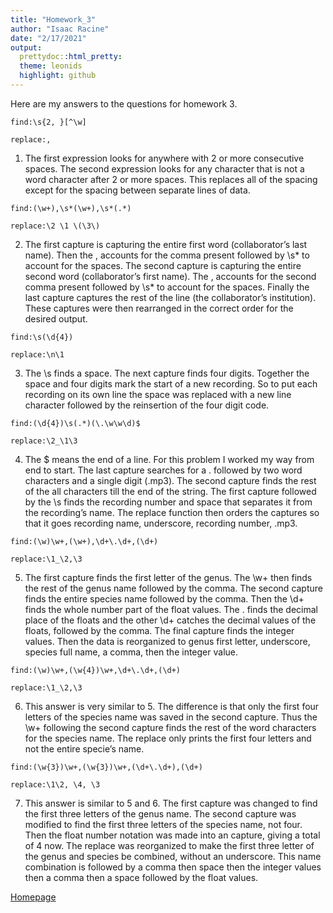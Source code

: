 ---
title: "Homework_3"
author: "Isaac Racine"
date: "2/17/2021"
output: 
  prettydoc::html_pretty:
  theme: leonids
  highlight: github
---

Here are my answers to the questions for homework 3.

```
find:\s{2, }[^\w]

replace:,
```

1. The first expression looks for anywhere with 2 or more consecutive spaces. The second expression looks for any character that is not a word character after 2 or more spaces. This replaces all of the spacing except for the spacing between separate lines of data.



```
find:(\w+),\s*(\w+),\s*(.*)

replace:\2 \1 \(\3\)
```
2. The first capture is capturing the entire first word (collaborator's last name). Then the , accounts for the comma present followed by \\s* to account for the spaces. The second capture is capturing the entire second word (collaborator's first name). The , accounts for the second comma present followed by \\s* to account for the spaces. Finally the last capture captures the rest of the line (the collaborator's institution). These captures were then rearranged in the correct order for the desired output.


```
find:\s(\d{4})

replace:\n\1
```
3. The \\s finds a space. The next capture finds four digits. Together the space and four digits mark the start of a new recording. So to put each recording on its own line the space was replaced with a new line character followed by the reinsertion of the four digit code.


```
find:(\d{4})\s(.*)(\.\w\w\d)$

replace:\2_\1\3
```
4. The $ means the end of a line. For this problem I worked my way from end to start. The last capture searches for a . followed by two word characters and a single digit (.mp3). The second capture finds the rest of the all characters till the end of the string. The first capture followed by the \\s finds the recording number and space that separates it from the recording's name. The replace function then orders the captures so that it goes recording name, underscore, recording number, .mp3. 


```
find:(\w)\w+,(\w+),\d+\.\d+,(\d+)

replace:\1_\2,\3
```
5. The first capture finds the first letter of the genus. The \\w+ then finds the rest of the genus name followed by the comma. The second capture finds the entire species name followed by the comma. Then the \\d+ finds the whole number part of the float values. The . finds the decimal place of the floats and the other \\d+ catches the decimal values of the floats, followed by the comma. The final capture finds the integer values. Then the data is reorganized to genus first letter, underscore, species full name, a comma, then the integer value.


```
find:(\w)\w+,(\w{4})\w+,\d+\.\d+,(\d+)

replace:\1_\2,\3
```
6. This answer is very similar to 5. The difference is that only the first four letters of the species name was saved in the second capture. Thus the \\w+ following the second capture finds the rest of the word characters for the species name. The replace only prints the first four letters and not the entire specie's name.


```
find:(\w{3})\w+,(\w{3})\w+,(\d+\.\d+),(\d+)

replace:\1\2, \4, \3
```
7. This answer is similar to 5 and 6. The first capture was changed to find the first three letters of the genus name. The second capture was modified to find the first three letters of the species name, not four. Then the float number notation was made into an capture, giving a total of 4 now. The replace was reorganized to make the first three letter of the genus and species be combined, without an underscore. This name combination is followed by a comma then space then the integer values then a comma then a space followed by the float values.

[Homepage](.\index.html) 